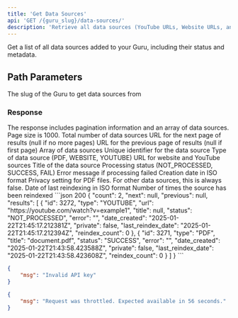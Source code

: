 ```yaml
---
title: 'Get Data Sources'
api: 'GET /{guru_slug}/data-sources/'
description: 'Retrieve all data sources (YouTube URLs, Website URLs, and PDFs) for your Guru'
---
```


Get a list of all data sources added to your Guru, including their status and metadata.

## Path Parameters

<ParamField path="guru_slug" type="string" required>
  The slug of the Guru to get data sources from
</ParamField>

### Response

<Note>
The response includes pagination information and an array of data sources. Page size is 1000.
</Note>
<ResponseField name="count" type="number">
  Total number of data sources
</ResponseField>

<ResponseField name="next" type="string">
  URL for the next page of results (null if no more pages)
</ResponseField>

<ResponseField name="previous" type="string">
  URL for the previous page of results (null if first page)
</ResponseField>

<ResponseField name="results" type="array">
  Array of data sources

  <Expandable title="Data Source Object">
    <ResponseField name="id" type="number">
      Unique identifier for the data source
    </ResponseField>
    <ResponseField name="type" type="string">
      Type of data source (PDF, WEBSITE, YOUTUBE)
    </ResponseField>
    <ResponseField name="url" type="string">
      URL for website and YouTube sources
    </ResponseField>
    <ResponseField name="title" type="string">
      Title of the data source
    </ResponseField>
    <ResponseField name="status" type="string">
      Processing status (NOT_PROCESSED, SUCCESS, FAIL)
    </ResponseField>
    <ResponseField name="error" type="string">
      Error message if processing failed
    </ResponseField>
    <ResponseField name="date_created" type="string">
      Creation date in ISO format
    </ResponseField>
    <ResponseField name="private" type="boolean">
      Privacy setting for PDF files. For other data sources, this is always false.
    </ResponseField>
    <ResponseField name="last_reindex_date" type="string">
      Date of last reindexing in ISO format
    </ResponseField>
    <ResponseField name="reindex_count" type="number">
      Number of times the source has been reindexed
    </ResponseField>
  </Expandable>
</ResponseField>

<ResponseExample>
```json 200
{
    "count": 2,
    "next": null,
    "previous": null,
    "results": [
        {
            "id": 3272,
            "type": "YOUTUBE",
            "url": "https://youtube.com/watch?v=example1",
            "title": null,
            "status": "NOT_PROCESSED",
            "error": "",
            "date_created": "2025-01-22T21:45:17.212381Z",
            "private": false,
            "last_reindex_date": "2025-01-22T21:45:17.212394Z",
            "reindex_count": 0
        },
        {
            "id": 3271,
            "type": "PDF",
            "title": "document.pdf",
            "status": "SUCCESS",
            "error": "",
            "date_created": "2025-01-22T21:43:58.423588Z",
            "private": false,
            "last_reindex_date": "2025-01-22T21:43:58.423608Z",
            "reindex_count": 0
        }
    ]
}
```

```json 401
{
    "msg": "Invalid API key"
}
```

```json 429
{
    "msg": "Request was throttled. Expected available in 56 seconds."
}
```
</ResponseExample>
